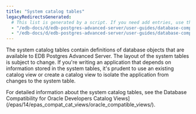 ```yaml
---
title: "System catalog tables"
legacyRedirectsGenerated:
  # This list is generated by a script. If you need add entries, use the `legacyRedirects` key.
  - "/edb-docs/d/edb-postgres-advanced-server/user-guides/database-compatibility-for-oracle-developers-guide/9.6/Database_Compatibility_for_Oracle_Developers_Guide_v9.6.1.126.html"
  - "/edb-docs/d/edb-postgres-advanced-server/user-guides/database-compatibility-for-oracle-developers-guide/9.5/Database_Compatibility_for_Oracle_Developers_Guide.1.356.html"
---
```


<div id="system_catalog_tables" class="registered_link"></div>

The system catalog tables contain definitions of database objects that are available to EDB Postgres Advanced Server. The layout of the system tables is subject to change. If you're writing an application that depends on information stored in the system tables, it's prudent to use an existing catalog view or create a catalog view to isolate the application from changes to the system table.

For detailed information about the system catalog tables, see the Database Compatibility for Oracle Developers Catalog Views](/epas/14/epas_compat_cat_views/oracle_compatible_views/).


